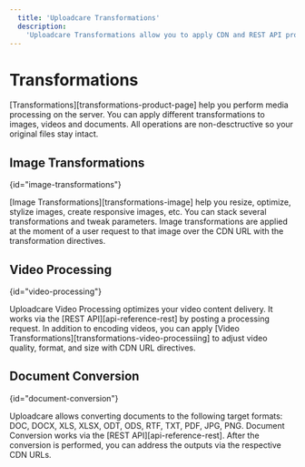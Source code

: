 ```yaml
---
  title: 'Uploadcare Transformations'
  description:
    'Uploadcare Transformations allow you to apply CDN and REST API processing operations to transform images, encode videos, and convert documents.'
---
```


# Transformations

[Transformations][transformations-product-page] help you perform media
processing on the server. You can apply different transformations to images,
videos and documents. All operations are non-desctructive so your original files
stay intact.

## Image Transformations
{id="image-transformations"}

[Image Transformations][transformations-image] help you resize, optimize,
stylize images, create responsive images, etc. You can stack several
transformations and tweak parameters. Image transformations are applied at the
moment of a user request to that image over the CDN URL with the transformation
directives.

## Video Processing
{id="video-processing"}

Uploadcare Video Processing optimizes your video content delivery. It works via
the [REST API][api-reference-rest] by posting a processing request. In addition
to encoding videos, you can apply
[Video Transformations][transformations-video-processiing] to adjust video
quality, format, and size with CDN URL directives.

## Document Conversion
{id="document-conversion"}

Uploadcare allows converting documents to the following target formats: DOC,
DOCX, XLS, XLSX, ODT, ODS, RTF, TXT, PDF, JPG, PNG. Document Conversion works
via the [REST API][api-reference-rest]. After the conversion is performed, you 
can address the outputs via the respective CDN URLs.

